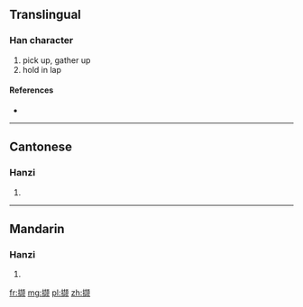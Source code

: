 {{also|擷}}
==Translingual==

===Han character===
{{Han char|rn=64|rad=手|as=12|sn=15|four=|canj=手土口人 (QGRO)}}

# pick up, gather up
# hold in lap

====References====
* {{Han ref|kx=0457.161|hdz=31953.030|uh=64B7|ud=25783}}

----

==Cantonese==

===Hanzi===
{{yue-hanzi|jyut=|y=git3, kit3|tra=擷}}

# {{defn|lang=yue|sort=手12}}

----

==Mandarin==

===Hanzi===
{{cmn-hanzi|tra=擷|pin=[[xié]] ([[xie2]])|wg=hsieh<sup>2</sup>}}

# {{defn|lang=cmn|sort=手12}}

[[fr:撷]]
[[mg:撷]]
[[pl:撷]]
[[zh:撷]]